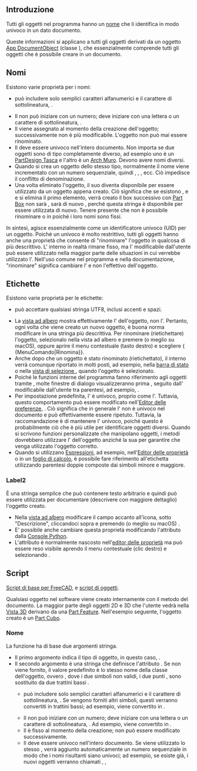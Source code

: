 <languages/>

<span id="Introduction"></span>
==Introduzione==

{{TOCright}}

Tutti gli oggetti nel programma hanno un [[Object_name/it|nome]] che li identifica in modo univoco in un dato documento.

Queste informazioni si applicano a tutti gli oggetti derivati da un oggetto [[App_DocumentObject/it|App DocumentObject]] (classe {{incode|App::DocumentObject}}), che essenzialmente comprende tutti gli oggetti che è possibile creare in un documento.

<span id="Names"></span>
== Nomi ==

Esistono varie proprietà per i nomi:
* {{incode|Name}} può includere solo semplici caratteri alfanumerici e il carattere di sottolineatura, {{incode|[_0-9a-zA-Z]}}.
* Il {{incode|Name}} non può iniziare con un numero; deve iniziare con una lettera o un carattere di sottolineatura, {{incode|[_a-zA-Z]}}.
* Il {{incode|Name}} viene assegnato al momento della creazione dell'oggetto; successivamente non è più modificabile. L'oggetto non può mai essere rinominato.
* Il {{incode|Name}} deve essere univoco nell'intero documento. Non importa se due oggetti sono di tipo completamente diverso, ad esempio uno è un [[PartDesign_Pocket/it|PartDesign Tasca]] e l'altro è un [[Arch_Wall/it|Arch Muro]]. Devono avere nomi diversi.
* Quando si crea un oggetto dello stesso tipo, normalmente il nome viene incrementato con un numero sequenziale, quindi {{incode|Box}}, {{incode|Box001}}, {{incode|Box002}}, ecc. Ciò impedisce il conflitto di denominazione.
* Una volta eliminato l'oggetto, il suo {{incode|Name}} diventa disponibile per essere utilizzato da un oggetto appena creato. Ciò significa che se esistono {{incode|Box}}, {{incode|Box001}} e {{incode|Box002}} e si elimina il primo elemento, verrà creato il box successivo con [[Part_Box/it|Part Box]] non sarà {{incode|Box003}}, sarà di nuovo {{incode|Box}}, perché questa stringa è disponibile per essere utilizzata di nuovo. Tenere presente che non è possibile rinominare {{incode|Box001}} o {{incode|Box002}} in {{incode|Box}} poiché i loro nomi sono fissi.

In sintesi, {{incode|Name}} agisce essenzialmente come un identificatore univoco (UID) per un oggetto. Poiché un {{incode|Name}} univoco è molto restrittivo, tutti gli oggetti hanno anche una proprietà {{incode|Label}} che consente di "rinominare" l'oggetto in qualcosa di più descrittivo. L'{{incode|Name}} interno in realtà rimane fisso, ma l'{{incode|Label}} modificabile dall'utente può essere utilizzato nella maggior parte delle situazioni in cui verrebbe utilizzato l'{{incode|Name}}. Nell'uso comune nel programma e nella documentazione, "rinominare" significa cambiare l'{{incode|Label}} e non l'effettivo {{incode|Name}} dell'oggetto.

<span id="Labels"></span>
==Etichette==

Esistono varie proprietà per le etichette:
* {{incode|Label}} può accettare qualsiasi stringa UTF8, inclusi accenti e spazi.
* La [[tree_view/it|vista ad albero]] mostra effettivamente l'{{incode|Label}} dell'oggetto, non l'{{incode|Name}}. Pertanto, ogni volta che viene creato un nuovo oggetto, è buona norma modificare {{incode|Label}} in una stringa più descrittiva. Per rinominare (rietichettare) l'oggetto, selezionalo nella vista ad albero e premere {{KEY|F2}} (o meglio {{KEY|Invio}} su macOS), oppure aprire il menu contestuale (tasto destro) e scegliere { {MenuComando|Rinomina}}.
* Anche dopo che un oggetto è stato rinominato (rietichettato), il {{incode|Name}} interno verrà comunque riportato in molti posti, ad esempio, nella [[Status_bar/it|barra di stato]] o nella [[Selection_view/it|vista di selezione ]], quando l'oggetto è selezionato.
* Poiché le funzioni interne del programma fanno riferimento agli oggetti tramite {{incode|Name}}, molte finestre di dialogo visualizzeranno prima {{incode|Name}}, seguito dall'{{incode|Label}} modificabile dall'utente tra parentesi, ad esempio, {{incode|Box (Pezzo estruso)}}.
* Per impostazione predefinita, l'{{incode|Label}} è univoco, proprio come l'{{incode|Name}}. Tuttavia, questo comportamento può essere modificato nell'[[Preferences_Editor/it|Editor delle preferenze]], {{MenuCommand|Modifica → Preferenze → Generale → Documento → Consenti etichette oggetto duplicate in un documento}}. Ciò significa che in generale l'{{incode|Label}} non è univoco nel documento e può effettivamente essere ripetuto. Tuttavia, la raccomandazione è di mantenere l'{{incode|Label}} univoco, poiché questo è probabilmente ciò che è più utile per identificare oggetti diversi. Quando si scrivono funzioni personalizzate che manipolano oggetti, i metodi dovrebbero utilizzare l'{{incode|Name}} dell'oggetto anziché la sua {{incode|Label}} per garantire che venga utilizzato l'oggetto corretto.
* Quando si utilizzano [[Expressions/it|Espressioni]], ad esempio, nell'[[Property_editor/it|Editor delle proprietà]] o in un [[Spreadsheet/it|foglio di calcolo]], è possibile fare riferimento all'etichetta utilizzando parentesi doppie composte dai simboli minore e maggiore.

{{Code|code=
<<Custom Label With Spaces>>.Height
<<Label may use UTF8 characters>>.Width
}}

=== Label2 ===

<div class="mw-translate-fuzzy">
È una stringa semplice che può contenere testo arbitrario e quindi può essere utilizzata per documentare (descrivere con maggiore dettaglio) l'oggetto creato.
* Nella [[Tree_view/it|vista ad albero]] modificare il campo accanto all'icona, sotto "Descrizione", cliccandoci sopra e premendo {{KEY|F2}} (o meglio {{KEY|Invio}} su macOS) .
* E' possibile anche cambiare questa proprietà modificando l'attributo {{incode|Label2}} dalla [[Python_console/it|Console Python]].
* L'attributo {{PropertyData|Label2}} è normalmente nascosto nell'[[Property_editor/it|editor delle proprietà]] ma può essere reso visibile aprendo il menu contestuale (clic destro) e selezionando {{MenuCommand|Mostra tutto}}.
</div>

<span id="Scripting"></span>
==Script==

{{Emphasis|Vedere anche:}} [[FreeCAD_Scripting_Basics/it|Script di base per FreeCAD]], e [[Scripted_objects/it|script di oggetti]].

Qualsiasi oggetto nel software viene creato internamente con il metodo {{incode|addObject()}} del documento. La maggior parte degli oggetti 2D e 3D che l'utente vedrà nella [[3D_view/it|Vista 3D]] derivano da una [[Part_Feature/it|Part Feature]]. Nell'esempio seguente, l'oggetto creato è un [[Part_Box/it|Part Cubo]].

{{Code|code=
import FreeCAD as App

doc = App.newDocument()
obj = doc.addObject("Part::Box", "Name")
obj.Label = "Custom label"
}}

<span id="Name"></span>
=== Nome ===

La funzione {{incode|addObject}} ha di base due argomenti stringa.

* Il primo argomento indica il tipo di oggetto, in questo caso, {{incode|"Part::Box"}}.
* Il secondo argomento è una stringa che definisce l'attributo {{incode|Name}}. Se non viene fornito, il valore predefinito è lo stesso nome della classe dell'oggetto, ovvero {{incode|"Part__Box"}}, dove i due simboli non validi, i due punti {{incode|::}}, sono sostituito da due trattini bassi {{incode|__}}.
** {{incode|Name}} può includere solo semplici caratteri alfanumerici e il carattere di sottolineatura, {{incode|[_0-9a-zA-Z]}}. Se vengono forniti altri simboli, questi verranno convertiti in trattini bassi; ad esempio, {{incode|"A+B:C*"}} viene convertito in {{incode|"A_B_C_"}}.
** Il {{incode|Name}} non può iniziare con un numero; deve iniziare con una lettera o un carattere di sottolineatura, {{incode|[_a-zA-Z]}}. Ad esempio, {{incode|"123ABC"}} viene convertito in {{incode|"_23ABC"}}.
** Il {{incode|Name}} è fisso al momento della creazione; non può essere modificato successivamente.
** Il {{incode|Nome}} deve essere univoco nell'intero documento. Se viene utilizzato lo stesso {{incode|"Name"}}, verrà aggiunto automaticamente un numero sequenziale in modo che i nomi risultanti siano univoci; ad esempio, se {{incode|"Name"}} esiste già, i nuovi oggetti verranno chiamati {{incode|"Name001"}}, {{incode|"Name002"}}, {{incode|"Name003"} }, ecc.

<span id="Label"></span>
===Etichetta===

L'{{incode|Label}} è una proprietà dell'oggetto creato e può essere modificata in un testo più significativo.
* Al momento della creazione dell'oggetto, l'{{incode|Label}} è uguale all'{{incode|Name}}.
* Tuttavia, a differenza di {{incode|Name}}, {{incode|Label}} può accettare qualsiasi stringa UTF8, inclusi accenti e spazi.
* L'{{incode|Label}} può essere modificato in qualsiasi momento semplicemente assegnando la stringa desiderata, <code>obj.Label = "Nuova etichetta"</code>

<span id="Getting_an_object_by_Name_or_Label"></span>
=== Ottenere un oggetto per Name o Label ===

Tutti gli oggetti in un documento sono attributi di dati dell'oggetto [[App_DocumentObject/it|Document]] corrispondente. Il nome dell'attributo corrisponde al {{incode|Name}} interno dell'oggetto.

{{Code|code=
import FreeCAD as App

obj1 = App.ActiveDocument.Box
obj2 = App.ActiveDocument.Box001
obj3 = App.ActiveDocument.Box002
}}

Ciò equivale a utilizzare il metodo {{incode|getObject}} del Document.
{{Code|code=
import FreeCAD as App

obj1 = App.ActiveDocument.getObject('Box')
obj2 = App.ActiveDocument.getObject('Box001')
obj3 = App.ActiveDocument.getObject('Box002')
}}

Tuttavia, è anche possibile ottenere l'oggetto tramite il più descrittivo {{incode|Label}}.
{{Code|code=
import FreeCAD as App

obj1 = App.ActiveDocument.getObjectsByLabel("Concrete wall")[0]
obj2 = App.ActiveDocument.getObjectsByLabel("Custom parallelepiped")[0]
obj3 = App.ActiveDocument.getObjectsByLabel("Some special name for this cube__002")[0]
}}

Dato che {{incode|Label}} in generale non è univoco, il metodo {{incode|getObjectsByLabel}} restituisce un elenco con tutti gli oggetti trovati con quella {{incode|Label}}. Tuttavia, se l'{{incode|Label}} è univoco nel documento, allora il primo elemento dell'elenco dovrebbe essere l'oggetto desiderato.

{{Userdocnavi{{#translation:}}}}